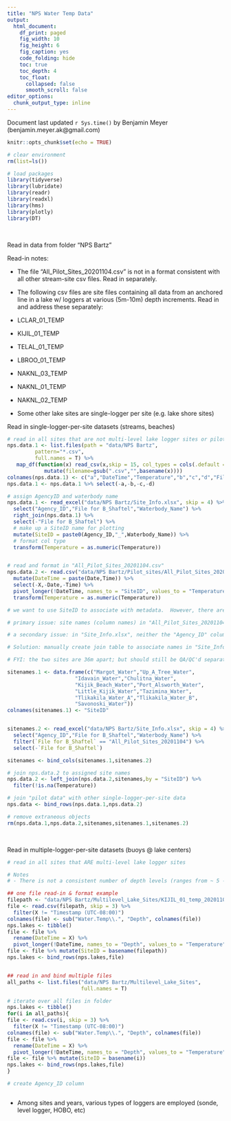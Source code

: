 ```yaml
---
title: "NPS Water Temp Data"
output:
  html_document: 
    df_print: paged
    fig_width: 10
    fig_height: 6
    fig_caption: yes
    code_folding: hide
    toc: true
    toc_depth: 4
    toc_float:
      collapsed: false
      smooth_scroll: false
editor_options: 
  chunk_output_type: inline
---
```


Document last updated `r Sys.time()` by Benjamin Meyer (benjamin.meyer.ak@gmail.com)

```r
knitr::opts_chunk$set(echo = TRUE)

# clear environment
rm(list=ls())

# load packages
library(tidyverse)
library(lubridate)
library(readr)
library(readxl)
library(hms)
library(plotly)
library(DT)
```

<br>

Read in data from folder "NPS Bartz"

Read-in notes:

* The file "All_Pilot_Sites_20201104.csv" is not in a format consistent with all other stream-site csv files.  Read in separately.

* The following csv files are site files containing all data from an anchored line in a lake w/ loggers at various (5m-10m) depth increments.  Read in and address these separately:

- LCLAR_01_TEMP
- KIJIL_01_TEMP
- TELAL_01_TEMP
- LBROO_01_TEMP
- NAKNL_03_TEMP
- NAKNL_01_TEMP
- NAKNL_02_TEMP

* Some other lake sites are single-logger per site (e.g. lake shore sites)

Read in single-logger-per-site datasets (streams, beaches)
```r
# read in all sites that are not multi-level lake logger sites or pilot sites
nps.data.1 <- list.files(path = "data/NPS Bartz",
         pattern="*.csv", 
         full.names = T) %>% 
   map_df(function(x) read_csv(x,skip = 15, col_types = cols(.default = "c"),col_names = F) %>% 
            mutate(filename=gsub(".csv","",basename(x))))
colnames(nps.data.1) <- c("a","DateTime","Temperature","b","c","d","File for B_Shaftel") 
nps.data.1 <- nps.data.1 %>% select(-a,-b,-c,-d)

# assign AgencyID and waterbody name
nps.data.1 <- read_excel("data/NPS Bartz/Site_Info.xlsx", skip = 4) %>%
  select("Agency_ID","File for B_Shaftel","Waterbody_Name") %>%
  right_join(nps.data.1) %>%
  select(-"File for B_Shaftel") %>%
  # make up a SiteID name for plotting
  mutate(SiteID = paste0(Agency_ID,"_",Waterbody_Name)) %>%
  # format col type
  transform(Temperature = as.numeric(Temperature))


# read and format in "All_Pilot_Sites_20201104.csv"
nps.data.2 <- read.csv("data/NPS Bartz/Pilot_sites/All_Pilot_Sites_20201104.csv") %>%
  mutate(DateTime = paste(Date,Time)) %>%
  select(-X,-Date,-Time) %>%
  pivot_longer(!DateTime, names_to = "SiteID", values_to = "Temperature") %>%
  transform(Temperature = as.numeric(Temperature))

# we want to use SiteID to associate with metadata.  However, there are two issues:

# primary issue: site names (column names) in "All_Pilot_Sites_20201104.csv" do not have an exact match anywhere in the "Site_Info.xlsx" metadata file.  Thus we will manually generate a dataframe to match site names to metadata

# a secondary issue: in "Site_Info.xlsx", neither the "Agency_ID" column nor "Waterbody_Name" columns have unique IDs for each site.  

# Solution: manually create join table to associate names in "Site_Info.xlsx" with names in "All_Pilot_Sites_20201104.csv"

# FYI: the two sites are 36m apart; but should still be QA/QC'd separately, so keep separate at this stage of analysis

sitenames.1 <- data.frame(c("Margot_Water","Up_A_Tree_Water",
                      "Idavain_Water","Chulitna_Water",
                      "Kijik_Beach_Water","Port_Alsworth_Water",
                      "Little_Kijik_Water","Tazimina_Water",
                      "Tlikakila_Water_A","Tlikakila_Water_B",
                      "Savonoski_Water"))
colnames(sitenames.1) <- "SiteID"


sitenames.2 <- read_excel("data/NPS Bartz/Site_Info.xlsx", skip = 4) %>%
  select("Agency_ID","File for B_Shaftel","Waterbody_Name") %>%
  filter(`File for B_Shaftel` == "All_Pilot_Sites_20201104") %>%
  select(-`File for B_Shaftel`) 

sitenames <- bind_cols(sitenames.1,sitenames.2)

# join nps.data.2 to assigned site names 
nps.data.2 <- left_join(nps.data.2,sitenames,by = "SiteID") %>%
  filter(!is.na(Temperature))

# join "pilot data" with other single-logger-per-site data
nps.data <- bind_rows(nps.data.1,nps.data.2)

# remove extraneous objects
rm(nps.data.1,nps.data.2,sitenames,sitenames.1,sitenames.2)
```

<br>

Read in multiple-logger-per-site datasets (buoys @ lake centers)
```r
# read in all sites that ARE multi-level lake logger sites 

# Notes
# - There is not a consistent number of depth levels (ranges from ~ 5 - 10 depths)

## one file read-in & format example
filepath <- "data/NPS Bartz/Multilevel_Lake_Sites/KIJIL_01_temp_20201104.csv"
file <- read.csv(filepath, skip = 3) %>%
  filter(X != "Timestamp (UTC-08:00)") 
colnames(file) <- sub("Water.Temp\\.", "Depth", colnames(file))
nps.lakes <- tibble()
file <- file %>%
  rename(DateTime = X) %>%
  pivot_longer(!DateTime, names_to = "Depth", values_to = "Temperature")
file <- file %>% mutate(SiteID = basename(filepath))
nps.lakes <- bind_rows(nps.lakes,file) 


## read in and bind multiple files
all_paths <- list.files("data/NPS Bartz/Multilevel_Lake_Sites",
                        full.names = T)

# iterate over all files in folder
nps.lakes <- tibble()
for(i in all_paths){
file <- read.csv(i, skip = 3) %>%
  filter(X != "Timestamp (UTC-08:00)") 
colnames(file) <- sub("Water.Temp\\.", "Depth", colnames(file))
file <- file %>%
  rename(DateTime = X) %>%
  pivot_longer(!DateTime, names_to = "Depth", values_to = "Temperature")
file <- file %>% mutate(SiteID = basename(i))
nps.lakes <- bind_rows(nps.lakes,file) 
}

# create Agency_ID column

```




```r


```



* Among sites and years, various types of loggers are employed (sonde, level logger, HOBO, etc)


